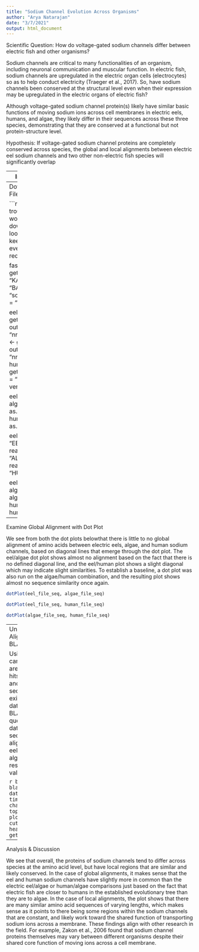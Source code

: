 ```yaml
---
title: "Sodium Channel Evolution Across Organisms"
author: "Arya Natarajan"
date: "3/7/2021"
output: html_document
---
```

Scientific Question: How do voltage-gated sodium channels differ between electric fish and other organisms? 

Sodium channels are critical to many functionalities of an organism, including neuronal communication and muscular function. In electric fish, sodium channels are upregulated in the electric organ cells (electrocytes) so as to help conduct electricity (Traeger et al., 2017). So, have sodium channels been conserved at the structural level even when their expression may be upregulated in the electric organs of electric fish? 

Although voltage-gated sodium channel protein(s) likely have similar basic functions of moving sodium ions across cell membranes in electric eels, humans, and algae, they likely differ in their sequences across these three species, demonstrating that they are conserved at a functional but not protein-structure level.

Hypothesis: If voltage-gated sodium channel proteins are completely conserved across species, the global and local alignments between electric eel sodium channels and two other non-electric fish species will significantly overlap

---
Install & Load Packages

```r
install.packages("bio3d") ## this package provides tools to run and plot BLAST results
install.packages("seqinr") ## this is a specialized package for nucleotide sequence management

library(bio3d)
library(seqinr) 
```

---
Download & Read in FASTA Files

```r

## I was having some trouble making my code work without this strange download-then-reread loophole, so I decided to just keep all of these code lines even though it's all a little bit redundant.

fasta <- get.seq(c("XP_026883236", "KAA8495059", "BAA78033"), 
                   outfile = "sodiumchannels.fasta", db = "nr", verbose = TRUE)

eel <- get.seq("XP_026883236", outfile = "EEL.fasta", db = "nr", verbose = TRUE)
algae <- get.seq("KAA8495059", outfile = "ALGAE.fasta", db = "nr", verbose = TRUE)
human <- get.seq("BAA78033", outfile = "HUMAN.fasta", db = "nr", verbose = TRUE)

        eel_char <- as.character(eel)
        algae_char <- as.character(algae)
        human_char <- as.character(human)

eel_file <- read.fasta(file = "EEL.fasta")
algae_file <- read.fasta(file = "ALGAE.fasta")
human_file <- read.fasta(file = "HUMAN.fasta")
        
eel_file_seq <- eel_file[[1]]
algae_file_seq <- algae_file[[1]]
human_file_seq <- human_file[[1]]
```

---
Examine Global Alignment with Dot Plot

We see from both the dot plots belowthat there is little to no global alignment of amino acids between electric eels, algae, and human sodium channels, based on diagonal lines that emerge through the dot plot. The eel/algae dot plot shows almost no alignment based on the fact that there is no defined diagonal line, and the eel/human plot shows a slight diagonal which may indicate slight similarities. To establish a baseline, a dot plot was also run on the algae/human combination, and the resulting plot shows almost no sequence similarity once again. 

```r
dotPlot(eel_file_seq, algae_file_seq)
```
```r
dotPlot(eel_file_seq, human_file_seq)
```
```r
dotPlot(algae_file_seq, human_file_seq)
```

---
Understand Local Alignment Hits with BLAST

Using BLAST, we can find out if there are local alignment hits for eel, algae, and human sequences in an existing protein database. This BLAST search queries the UniProt database for sequence alignments for the eel, human, and algae, and plots the resulting alignment values in a graph. 

```r
blast <- blast.pdb(fasta, database = "pdb", time.out = NULL, chain.single=TRUE)
top_hits <- plot.blast(blast, cutoff=188)
head(top_hits$hits)
get.pdb(top_hits)
```

---
Analysis & Discussion 

We see that overall, the proteins of sodium channels tend to differ across species at the amino acid level, but have local regions that are similar and likely conserved. In the case of global alignments, it makes sense that the eel and human sodium channels have slightly more in common than the electric eel/algae or human/algae comparisons just based on the fact that electric fish are closer to humans in the established evolutionary tree than they are to algae. In the case of local alignments, the plot shows that there are many similar amino acid sequences of varying lengths, which makes sense as it points to there being some regions within the sodium channels that are constant, and likely work toward the shared function of transporting sodium ions across a membrane. These findings align with other research in the field. For example, Zakon et al., 2006 found that sodium channel proteins themselves may vary between different organisms despite their shared core function of moving ions across a cell membrane. 